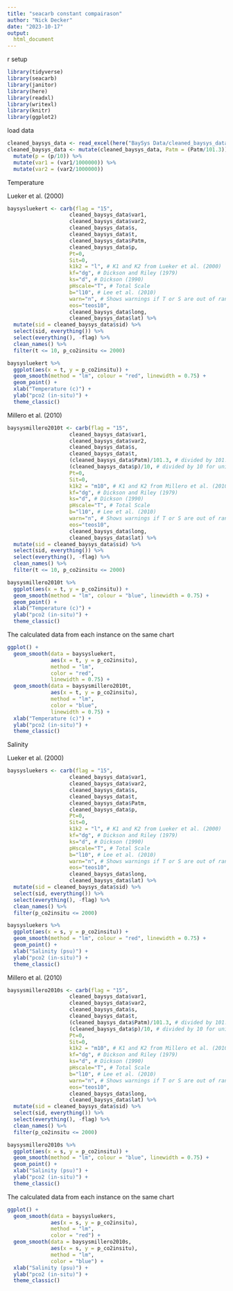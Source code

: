 ```yaml
---
title: "seacarb constant compairason"
author: "Nick Decker"
date: "2023-10-17"
output: 
  html_document
---
```


r setup
```r
library(tidyverse)
library(seacarb)
library(janitor)
library(here)
library(readxl)
library(writexl)
library(knitr)
library(ggplot2)
```

load data
```r
cleaned_baysys_data <- read_excel(here("BaySys Data/cleaned_baysys_data.xlsx"))
cleaned_baysys_data <- mutate(cleaned_baysys_data, Patm = (Patm/101.3)) %>% 
  mutate(p = (p/10)) %>% 
  mutate(var1 = (var1/1000000)) %>% 
  mutate(var2 = (var2/1000000))
```

Temperature

Lueker et al. (2000)
```r
baysysluekert <- carb(flag = "15",
                    cleaned_baysys_data$var1,
                    cleaned_baysys_data$var2,
                    cleaned_baysys_data$s,
                    cleaned_baysys_data$t,
                    cleaned_baysys_data$Patm,
                    cleaned_baysys_data$p, 
                    Pt=0,
                    Sit=0,
                    k1k2 = "l", # K1 and K2 from Lueker et al. (2000)
                    kf="dg", # Dickson and Riley (1979)
                    ks="d", # Dickson (1990)
                    pHscale="T", # Total Scale
                    b="l10", # Lee et al. (2010)
                    warn="n", # Shows warnings if T or S are out of range
                    eos="teos10", 
                    cleaned_baysys_data$long,
                    cleaned_baysys_data$lat) %>% 
  mutate(sid = cleaned_baysys_data$sid) %>% 
  select(sid, everything()) %>% 
  select(everything(), -flag) %>% 
  clean_names() %>% 
  filter(t <= 10, p_co2insitu <= 2000)

baysysluekert %>% 
  ggplot(aes(x = t, y = p_co2insitu)) +
  geom_smooth(method = "lm", colour = "red", linewidth = 0.75) +
  geom_point() +
  xlab("Temperature (c)") +
  ylab("pco2 (in-situ)") +
  theme_classic()
```


Millero et al. (2010)
```r
baysysmillero2010t <- carb(flag = "15",
                    cleaned_baysys_data$var1,
                    cleaned_baysys_data$var2,
                    cleaned_baysys_data$s,
                    cleaned_baysys_data$t,
                    (cleaned_baysys_data$Patm)/101.3, # divided by 101.3 for unit conversion
                    (cleaned_baysys_data$p)/10, # divided by 10 for unit conversion
                    Pt=0,
                    Sit=0,
                    k1k2 = "m10", # K1 and K2 from Millero et al. (2010)
                    kf="dg", # Dickson and Riley (1979)
                    ks="d", # Dickson (1990)
                    pHscale="T", # Total Scale
                    b="l10", # Lee et al. (2010)
                    warn="n", # Shows warnings if T or S are out of range
                    eos="teos10", 
                    cleaned_baysys_data$long,
                    cleaned_baysys_data$lat) %>% 
  mutate(sid = cleaned_baysys_data$sid) %>% 
  select(sid, everything()) %>% 
  select(everything(), -flag) %>% 
  clean_names() %>% 
  filter(t <= 10, p_co2insitu <= 2000)

baysysmillero2010t %>% 
  ggplot(aes(x = t, y = p_co2insitu)) +
  geom_smooth(method = "lm", colour = "blue", linewidth = 0.75) +
  geom_point() +
  xlab("Temperature (c)") +
  ylab("pco2 (in-situ)") +
  theme_classic()
```


The calculated data from each instance on the same chart
```r
ggplot() +
  geom_smooth(data = baysysluekert, 
              aes(x = t, y = p_co2insitu),
              method = "lm", 
              color = "red", 
              linewidth = 0.75) +
  geom_smooth(data = baysysmillero2010t, 
              aes(x = t, y = p_co2insitu),
              method = "lm", 
              color = "blue", 
              linewidth = 0.75) +
  xlab("Temperature (c)") +
  ylab("pco2 (in-situ)") +
  theme_classic()
```


Salinity


Lueker et al. (2000)
```r
baysysluekers <- carb(flag = "15",
                    cleaned_baysys_data$var1,
                    cleaned_baysys_data$var2,
                    cleaned_baysys_data$s,
                    cleaned_baysys_data$t,
                    cleaned_baysys_data$Patm,
                    cleaned_baysys_data$p, 
                    Pt=0,
                    Sit=0,
                    k1k2 = "l", # K1 and K2 from Lueker et al. (2000)
                    kf="dg", # Dickson and Riley (1979)
                    ks="d", # Dickson (1990)
                    pHscale="T", # Total Scale
                    b="l10", # Lee et al. (2010)
                    warn="n", # Shows warnings if T or S are out of range
                    eos="teos10", 
                    cleaned_baysys_data$long,
                    cleaned_baysys_data$lat) %>% 
  mutate(sid = cleaned_baysys_data$sid) %>% 
  select(sid, everything()) %>% 
  select(everything(), -flag) %>% 
  clean_names() %>% 
  filter(p_co2insitu <= 2000)

baysysluekers %>% 
  ggplot(aes(x = s, y = p_co2insitu)) +
  geom_smooth(method = "lm", colour = "red", linewidth = 0.75) +
  geom_point() +
  xlab("Salinity (psu)") +
  ylab("pco2 (in-situ)") +
  theme_classic()
```


Millero et al. (2010)
```r
baysysmillero2010s <- carb(flag = "15",
                    cleaned_baysys_data$var1,
                    cleaned_baysys_data$var2,
                    cleaned_baysys_data$s,
                    cleaned_baysys_data$t,
                    (cleaned_baysys_data$Patm)/101.3, # divided by 101.3 for unit conversion
                    (cleaned_baysys_data$p)/10, # divided by 10 for unit conversion
                    Pt=0,
                    Sit=0,
                    k1k2 = "m10", # K1 and K2 from Millero et al. (2010)
                    kf="dg", # Dickson and Riley (1979)
                    ks="d", # Dickson (1990)
                    pHscale="T", # Total Scale
                    b="l10", # Lee et al. (2010)
                    warn="n", # Shows warnings if T or S are out of range
                    eos="teos10", 
                    cleaned_baysys_data$long,
                    cleaned_baysys_data$lat) %>% 
  mutate(sid = cleaned_baysys_data$sid) %>% 
  select(sid, everything()) %>% 
  select(everything(), -flag) %>% 
  clean_names() %>% 
  filter(p_co2insitu <= 2000)

baysysmillero2010s %>% 
  ggplot(aes(x = s, y = p_co2insitu)) +
  geom_smooth(method = "lm", colour = "blue", linewidth = 0.75) +
  geom_point() +
  xlab("Salinity (psu)") +
  ylab("pco2 (in-situ)") +
  theme_classic()
```


The calculated data from each instance on the same chart
```r
ggplot() +
  geom_smooth(data = baysysluekers, 
              aes(x = s, y = p_co2insitu),
              method = "lm", 
              color = "red") +
  geom_smooth(data = baysysmillero2010s, 
              aes(x = s, y = p_co2insitu),
              method = "lm", 
              color = "blue") +
  xlab("Salinity (psu)") +
  ylab("pco2 (in-situ)") +
  theme_classic() 
```

